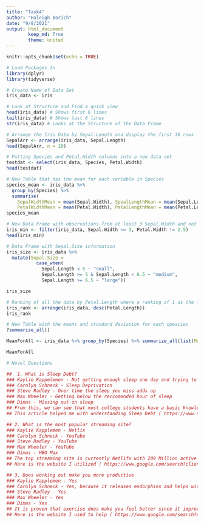 ```yaml
---
title: "Task4"
author: "Haleigh Borich"
date: "9/8/2021"
output: html_document
        keep_md: True
        theme: united
---
```


```r
knitr::opts_chunk$set(echo = TRUE)
```

```r
# Load Packages In
library(dplyr)
library(tidyverse)
```

```r
# Create Name of Data Set
iris_data <- iris
```

```r
# Look at Structure and Find a quick view
head(iris_data) # Shows first 6 lines
tail(iris_data) # Shows last 6 lines
str(iris_data) # Looks at the Structure of the Data Frame
```

```r
# Arrange the Iris Data by Sepal.Length and display the first 10 rows
SepalArr <- arrange(iris_data, Sepal.Length)
head(SepalArr, n = 10)
```

```r
# Putting Species and Petal.Width columns into a new data set
testdat <- select(iris_data, Species, Petal.Width)
head(testdat)
```

```r
# New Table that has the mean for each variable in Species
species_mean <- iris_data %>%
  group_by(Species) %>%
  summarise(
    SepalWidthMean = mean(Sepal.Width), SpealLengthMean = mean(Sepal.Length),
    PetalWidthMean = mean(Petal.Width), PetalLengthMean = mean(Petal.Length))
species_mean
```

```r
# New Data Frame with observations from at least 3 Sepal.Width and not 2.5 for Petal.Width
iris_min <- filter(iris_data, Sepal.Width <= 3, Petal.Width != 2.5)
head(iris_min)
```

```r
# Data Frame with Sepal.Size information
iris_size <- iris_data %>%
  mutate(Sepal.Size =
           case_when(
             Sepal.Length < 5 ~ "small",
             Sepal.Length >= 5 & Sepal.Length < 6.5 ~ "medium",
             Sepal.Length >= 6.5 ~ "large"))

iris_size
```

```r
# Ranking of all the data by Petal.Length where a ranking of 1 us the largest Petal.Length, ordered by ranking
iris_rank <- arrange(iris_data, desc(Petal.Length))
iris_rank  
```

```r
# New Table with the means and standard deviation for each speacies
?summarise_all()

MeanForAll <- iris_data %>% group_by(Species) %>% summarize_all(list(Mean = mean, Std_Dev = sd))

MeanForAll
```

```r
# Novel Questions

##  1. What is Sleep Debt?
### Kaylie Kappelemen - Not getting enough sleep one day and trying to make up for it the next day
### Carolyn Schneck - Sleep Deprivation 
### Steve Radley - Over time the sleep you miss adds up 
### Max Wheeler - Getting below the reccomended hour of sleep
### Dimas - Missing out on sleep 
## From this, we can see that most college students have a basic knowledge of what Sleep Debt is. However the definition of Sleep Debt is the difference between the amount of sleep someone needs and the amount they actually get. 
## This article helped me with understanding Sleep Debt ( https://www.sleepfoundation.org/how-sleep-works/sleep-debt-and-catch-up-sleep )

## 2. What is the most popular streaming site?
### Kaylie Kapplemen - Netlix
### Carolyn Schneck - YouTube
### Steve Radley - YouTube
### Max Wheeler - YouTube
### Dimas - HBO Max
## The top streaming site is currently Netlifx with 209 Million active users. Most college students tend to use YouTube as a way to stream but it is not an actual paid streaming site. 
## Here is the website I utilized ( https://www.google.com/search?client=safari&rls=en&q=what+is+the+most+popular+streaming+site&ie=UTF-8&oe=UTF-8  )

## 3. Does working out make you more productive 
### Kaylie Kapplemen - Yes 
### Carolyn Schneck - Yes, because it releases endorphins and helps with motivation
### Steve Radley - Yes
### Max Wheeler - Yes
### Dimas - Yes
## It is proven that exercise does make you feel better since it improves mood. Working out is hard to begin, but once the endorphin start moving it increases productivity. 
## Here is the website I used to help ( https://www.google.com/search?client=safari&rls=en&q=does+working+out+make+you+feel+better&ie=UTF-8&oe=UTF-8  )
```



